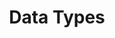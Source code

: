 ---
id: "q_php_easy_007"
questionType: "MULTIPLE_CHOICE"
title: "Data Types"
description: "Which of the following is a valid PHP data type?"
difficulty: "EASY"
category: "PHP"
options:
  - "integer"
  - "decimal"
  - "char"
  - "byte"
correctAnswer: 0
---